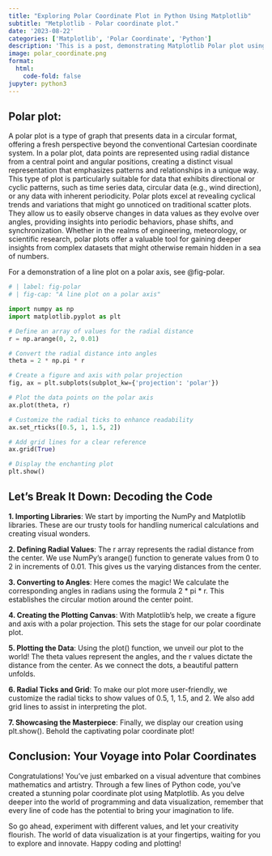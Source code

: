 ```yaml
---
title: "Exploring Polar Coordinate Plot in Python Using Matplotlib"
subtitle: "Metplotlib - Polar coordinate plot."
date: '2023-08-22'
categories: ['Matplotlib', 'Polar Coordinate', 'Python']
description: 'This is a post, demonstrating Matplotlib Polar plot using Python.'
image: polar_coordinate.png
format:
  html:
    code-fold: false
jupyter: python3
---
```


## Polar plot:

A polar plot is a type of graph that presents data in a circular format, offering a fresh perspective beyond the conventional Cartesian coordinate system. In a polar plot, data points are represented using radial distance from a central point and angular positions, creating a distinct visual representation that emphasizes patterns and relationships in a unique way. This type of plot is particularly suitable for data that exhibits directional or cyclic patterns, such as time series data, circular data (e.g., wind direction), or any data with inherent periodicity. Polar plots excel at revealing cyclical trends and variations that might go unnoticed on traditional scatter plots. They allow us to easily observe changes in data values as they evolve over angles, providing insights into periodic behaviors, phase shifts, and synchronization. Whether in the realms of engineering, meteorology, or scientific research, polar plots offer a valuable tool for gaining deeper insights from complex datasets that might otherwise remain hidden in a sea of numbers.

For a demonstration of a line plot on a polar axis, see @fig-polar.

```python
# | label: fig-polar
# | fig-cap: "A line plot on a polar axis"

import numpy as np
import matplotlib.pyplot as plt

# Define an array of values for the radial distance
r = np.arange(0, 2, 0.01)

# Convert the radial distance into angles
theta = 2 * np.pi * r

# Create a figure and axis with polar projection
fig, ax = plt.subplots(subplot_kw={'projection': 'polar'})

# Plot the data points on the polar axis
ax.plot(theta, r)

# Customize the radial ticks to enhance readability
ax.set_rticks([0.5, 1, 1.5, 2])

# Add grid lines for a clear reference
ax.grid(True)

# Display the enchanting plot
plt.show()
```

## Let's Break It Down: Decoding the Code

**1. Importing Libraries**: We start by importing the NumPy and Matplotlib libraries. These are our trusty tools for handling numerical calculations and creating visual wonders.

**2. Defining Radial Values**: The r array represents the radial distance from the center. We use NumPy's arange() function to generate values from 0 to 2 in increments of 0.01. This gives us the varying distances from the center.

**3. Converting to Angles**: Here comes the magic! We calculate the corresponding angles in radians using the formula 2 \* pi \* r. This establishes the circular motion around the center point.

**4. Creating the Plotting Canvas**: With Matplotlib's help, we create a figure and axis with a polar projection. This sets the stage for our polar coordinate plot.

**5. Plotting the Data**: Using the plot() function, we unveil our plot to the world! The theta values represent the angles, and the r values dictate the distance from the center. As we connect the dots, a beautiful pattern unfolds.

**6. Radial Ticks and Grid**: To make our plot more user-friendly, we customize the radial ticks to show values of 0.5, 1, 1.5, and 2. We also add grid lines to assist in interpreting the plot.

**7. Showcasing the Masterpiece**: Finally, we display our creation using plt.show(). Behold the captivating polar coordinate plot!

## Conclusion: Your Voyage into Polar Coordinates

Congratulations! You've just embarked on a visual adventure that combines mathematics and artistry. Through a few lines of Python code, you've created a stunning polar coordinate plot using Matplotlib. As you delve deeper into the world of programming and data visualization, remember that every line of code has the potential to bring your imagination to life.

So go ahead, experiment with different values, and let your creativity flourish. The world of data visualization is at your fingertips, waiting for you to explore and innovate. Happy coding and plotting!
